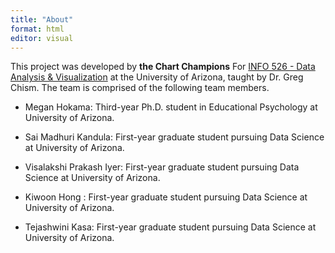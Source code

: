 ```yaml
---
title: "About"
format: html
editor: visual
---
```


This project was developed by **the Chart Champions** For [INFO 526 - Data Analysis & Visualization](https://datavizaz.org/) at the University of Arizona, taught by Dr. Greg Chism. The team is comprised of the following team members.

-   Megan Hokama: Third-year Ph.D. student in Educational Psychology at University of Arizona.

-   Sai Madhuri Kandula: First-year graduate student pursuing Data Science at University of Arizona.

-   Visalakshi Prakash Iyer: First-year graduate student pursuing Data Science at University of Arizona.

-   Kiwoon Hong : First-year graduate student pursuing Data Science at University of Arizona.

-   Tejashwini Kasa: First-year graduate student pursuing Data Science at University of Arizona.
